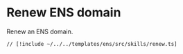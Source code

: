 # Renew ENS domain

Renew an ENS domain.

```tsx [src/skills/renew.ts]
// [!include ~/../../templates/ens/src/skills/renew.ts]
```
